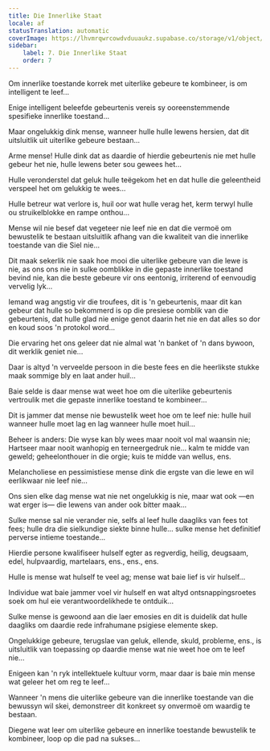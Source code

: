 ```yaml
---
title: Die Innerlike Staat
locale: af
statusTranslation: automatic
coverImage: https://lhvmrqwrcowdvduuaukz.supabase.co/storage/v1/object/public/strapi-uploads/small_cover-tratado-de-psicologia-revolucionaria.webp-5e15e1cec4e0ebebcde5d7fc7565d8fd.webp
sidebar:
    label: 7. Die Innerlike Staat
    order: 7
---
```

Om innerlike toestande korrek met uiterlike gebeure te kombineer, is om intelligent te leef...

Enige intelligent beleefde gebeurtenis vereis sy ooreenstemmende spesifieke innerlike toestand...

Maar ongelukkig dink mense, wanneer hulle hulle lewens hersien, dat dit uitsluitlik uit uiterlike gebeure bestaan...

Arme mense! Hulle dink dat as daardie of hierdie gebeurtenis nie met hulle gebeur het nie, hulle lewens beter sou gewees het...

Hulle veronderstel dat geluk hulle teëgekom het en dat hulle die geleentheid verspeel het om gelukkig te wees...

Hulle betreur wat verlore is, huil oor wat hulle verag het, kerm terwyl hulle ou struikelblokke en rampe onthou...

Mense wil nie besef dat vegeteer nie leef nie en dat die vermoë om bewustelik te bestaan uitsluitlik afhang van die kwaliteit van die innerlike toestande van die Siel nie...

Dit maak sekerlik nie saak hoe mooi die uiterlike gebeure van die lewe is nie, as ons ons nie in sulke oomblikke in die gepaste innerlike toestand bevind nie, kan die beste gebeure vir ons eentonig, irriterend of eenvoudig vervelig lyk...

Iemand wag angstig vir die troufees, dit is 'n gebeurtenis, maar dit kan gebeur dat hulle so bekommerd is op die presiese oomblik van die gebeurtenis, dat hulle glad nie enige genot daarin het nie en dat alles so dor en koud soos 'n protokol word...

Die ervaring het ons geleer dat nie almal wat 'n banket of 'n dans bywoon, dit werklik geniet nie...

Daar is altyd 'n verveelde persoon in die beste fees en die heerlikste stukke maak sommige bly en laat ander huil...

Baie selde is daar mense wat weet hoe om die uiterlike gebeurtenis vertroulik met die gepaste innerlike toestand te kombineer...

Dit is jammer dat mense nie bewustelik weet hoe om te leef nie: hulle huil wanneer hulle moet lag en lag wanneer hulle moet huil...

Beheer is anders: Die wyse kan bly wees maar nooit vol mal waansin nie; Hartseer maar nooit wanhopig en terneergedruk nie... kalm te midde van geweld; geheelonthouer in die orgie; kuis te midde van wellus, ens.

Melancholiese en pessimistiese mense dink die ergste van die lewe en wil eerlikwaar nie leef nie...

Ons sien elke dag mense wat nie net ongelukkig is nie, maar wat ook —en wat erger is— die lewens van ander ook bitter maak...

Sulke mense sal nie verander nie, selfs al leef hulle daagliks van fees tot fees; hulle dra die sielkundige siekte binne hulle... sulke mense het definitief perverse intieme toestande...

Hierdie persone kwalifiseer hulself egter as regverdig, heilig, deugsaam, edel, hulpvaardig, martelaars, ens., ens., ens.

Hulle is mense wat hulself te veel ag; mense wat baie lief is vir hulself...

Individue wat baie jammer voel vir hulself en wat altyd ontsnappingsroetes soek om hul eie verantwoordelikhede te ontduik...

Sulke mense is gewoond aan die laer emosies en dit is duidelik dat hulle daagliks om daardie rede infrahumane psigiese elemente skep.

Ongelukkige gebeure, terugslae van geluk, ellende, skuld, probleme, ens., is uitsluitlik van toepassing op daardie mense wat nie weet hoe om te leef nie...

Enigeen kan 'n ryk intellektuele kultuur vorm, maar daar is baie min mense wat geleer het om reg te leef...

Wanneer 'n mens die uiterlike gebeure van die innerlike toestande van die bewussyn wil skei, demonstreer dit konkreet sy onvermoë om waardig te bestaan.

Diegene wat leer om uiterlike gebeure en innerlike toestande bewustelik te kombineer, loop op die pad na sukses...

